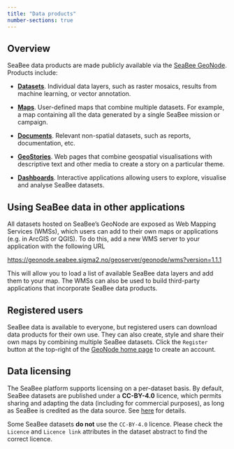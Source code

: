 ```yaml
---
title: "Data products"
number-sections: true
---
```


## Overview {#sec-overview}

SeaBee data products are made publicly available via the [SeaBee GeoNode](https://geonode.seabee.sigma2.no/#/). Products include:

 * **[Datasets](https://geonode.seabee.sigma2.no/catalogue/#/search/?f=dataset)**. Individual data layers, such as raster mosaics, results from machine learning, or vector annotation.
 
 * **[Maps](https://geonode.seabee.sigma2.no/catalogue/#/search/?f=map)**. User-defined maps that combine multiple datasets. For example, a map containing all the data generated by a single SeaBee mission or campaign.
 
 * **[Documents](https://geonode.seabee.sigma2.no/catalogue/#/search/?f=document)**. Relevant non-spatial datasets, such as reports, documentation, etc.
 
 * **[GeoStories](https://geonode.seabee.sigma2.no/catalogue/#/search/?f=geostory)**. Web pages that combine geospatial visualisations with descriptive text and other media to create a story on a particular theme.
 
 * **[Dashboards](https://geonode.seabee.sigma2.no/catalogue/#/search/?f=dashboard)**. Interactive applications allowing users to explore, visualise and analyse SeaBee datasets.

## Using SeaBee data in other applications {#sec-other-apps}

All datasets hosted on SeaBee's GeoNode are exposed as Web Mapping Services (WMSs), which users can add to their own maps or applications (e.g. in ArcGIS or QGIS). To do this, add a new WMS server to your application with the following URL

 <https://geonode.seabee.sigma2.no/geoserver/geonode/wms?version=1.1.1>
 
This will allow you to load a list of available SeaBee data layers and add them to your map. The WMSs can also be used to build third-party applications that incorporate SeaBee data products.

## Registered users {#sec-registered-users}

SeaBee data is available to everyone, but registered users can download data products for their own use. They can also create, style and share their own maps by combining multiple SeaBee datasets. Click the `Register` button at the top-right of the [GeoNode home page](https://geonode.seabee.sigma2.no/#/) to create an account.

## Data licensing {#sec-licensing}

The SeaBee platform supports licensing on a per-dataset basis. By default, SeaBee datasets are published under a **CC-BY-4.0** licence, which permits sharing and adapting the data (including for commercial purposes), as long as SeaBee is credited as the data source. See [here](https://creativecommons.org/licenses/by/4.0/) for details.

::: {.callout-important}
Some SeaBee datasets **do not** use the `CC-BY-4.0` licence. Please check the `Licence` and `Licence link` attributes in the dataset abstract to find the correct licence.
:::